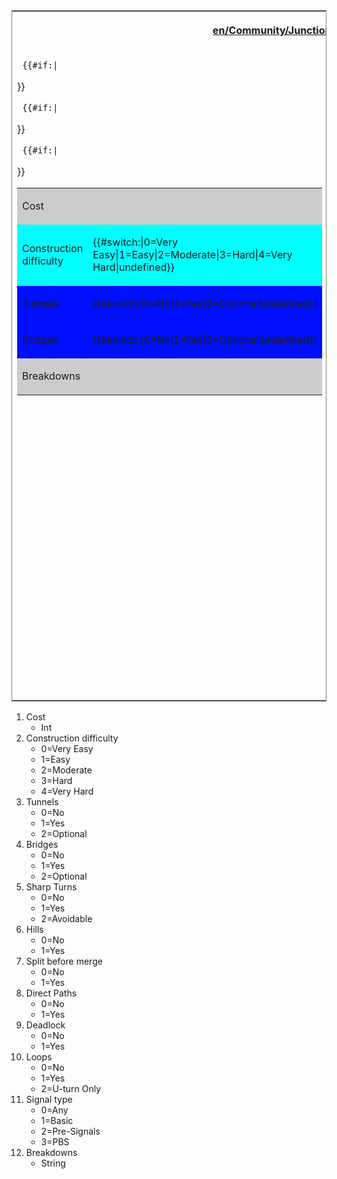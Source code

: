 <table border='0' style='border-style:solid;border-width:1px;'>
<tr><th colspan='2'>[[en/Community/Junctionary/Junction Criteria]]</th></tr>
<tr><td width='50%' valign='top'>
<table border='0' width='100%'>
  <tr bgcolor='#cccccc'><td>Cost</td><td>{{{1}}}</td></tr>
  
  {{#if:{{{2}}}|<tr bgcolor='#{{#switch:{{{2}}}|0=99FF99|1=CCFF99|2=FFFF99|3=FFCC99|4=FF9999|FFFFFF}}'>
  <td>Construction difficulty</td><td>{{#switch:{{{2}}}|0=Very Easy|1=Easy|2=Moderate|3=Hard|4=Very Hard|undefined}}</td></tr>}}
  
  {{#if:{{{3}}}|<tr bgcolor='#{{#switch:{{{3}}}|0=CCFFCC|1=FFCCCC|2=FFFFCC|FFFFFF}}'>
  <td>Tunnels</td><td>{{#switch:{{{3}}}|0=No|1=Yes|2=Optional|undefined}}</td></tr>}}
  
  {{#if:{{{4}}}|<tr bgcolor='#{{#switch:{{{4}}}|0=CCFFCC|1=FFCCCC|2=FFFFCC|FFFFFF}}'>
  <td>Bridges</td><td>{{#switch:{{{4}}}|0=No|1=Yes|2=Optional|undefined}}</td></tr>}}
  
  <tr bgcolor='#cccccc'><td colspan='2'>Breakdowns<br/>{{{12}}}</td></tr>
</table>
</td><td width='50%' valign='top'>
<table border='0' width='100%'>
  {{#if:{{{5}}}|<tr bgcolor='#{{#switch:{{{5}}}|0=CCFFCC|1=FFCCCC|2=FFFFCC|FFFFFF}}'>
  <td>Sharp Turns</td><td>{{#switch:{{{5}}}|0=No|1=Yes|2=Avoidable|undefined}}</td></tr>}}
  
  {{#if:{{{6}}}|<tr bgcolor='#{{#switch:{{{6}}}|0=CCFFCC|1=FFCCCC|FFFFFF}}'>
  <td>Hills</td><td>{{#switch:{{{6}}}|0=No|1=Yes|undefined}}</td></tr>}}
   
  {{#if:{{{7}}}|<tr bgcolor='#{{#switch:{{{7}}}|0=FFCCCC|1=CCFFCC|FFFFFF}}'>
  <td>Split before merge</td><td>{{#switch:{{{7}}}|0=No|1=Yes|undefined}}</td></tr>}}
  
  {{#if:{{{8}}}|<tr bgcolor='#{{#switch:{{{8}}}|0=FFCCCC|1=CCFFCC|FFFFFF}}'>
  <td>Direct Paths</td><td>{{#switch:{{{8}}}|0=No|1=Yes|undefined}}</td></tr>}}
  
  {{#if:{{{9}}}|<tr bgcolor='#{{#switch:{{{9}}}|0=CCFFCC|1=FFCCCC|FFFFFF}}'>
  <td>Deadlock</td><td>{{#switch:{{{9}}}|0=No|1=Yes|undefined}}</td></tr>}}
  
  {{#if:{{{10}}}|<tr bgcolor='#{{#switch:{{{10}}}|0=CCFFCC|1=FFCCCC|2=FFFFCC|FFFFFF}}'>
  <td>Loops</td><td>{{#switch:{{{10}}}|0=No|1=Yes|2=U-Turn Only|undefined}}</td></tr>}}
  
  {{#if:{{{11}}}|<tr bgcolor='#cccccc'><td>Signal type</td>
  <td>{{#switch:{{{11}}}|0=Any|1=Basic|2=Pre-Signal|3=PBS|undefined}}</td></tr>}}
</table>
</td></tr>
</table>

<noinclude>
#Cost
#*Int
#Construction difficulty
#*0=Very Easy
#*1=Easy
#*2=Moderate
#*3=Hard
#*4=Very Hard
#Tunnels
#*0=No
#*1=Yes
#*2=Optional
#Bridges
#*0=No
#*1=Yes
#*2=Optional
#Sharp Turns
#*0=No
#*1=Yes
#*2=Avoidable
#Hills
#*0=No
#*1=Yes
#Split before merge
#*0=No
#*1=Yes
#Direct Paths
#*0=No
#*1=Yes
#Deadlock
#*0=No
#*1=Yes
#Loops
#*0=No
#*1=Yes
#*2=U-turn Only
#Signal type
#*0=Any
#*1=Basic
#*2=Pre-Signals
#*3=PBS
#Breakdowns
#*String
</noinclude>